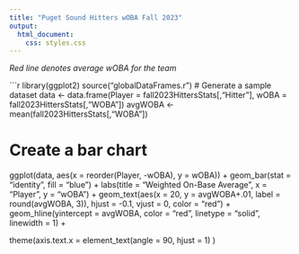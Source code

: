 ```yaml
---
title: "Puget Sound Hitters wOBA Fall 2023"
output: 
  html_document:
    css: styles.css
---
```


*Red line denotes average wOBA for the team*


```r
library(ggplot2)
source("globalDataFrames.r")
# Generate a sample dataset
data <- data.frame(Player = fall2023HittersStats[,"Hitter"],
                   wOBA = fall2023HittersStats[,"WOBA"])
avgWOBA <- mean(fall2023HittersStats[,"WOBA"])

# Create a bar chart
ggplot(data, aes(x = reorder(Player, -wOBA), y = wOBA)) +
  geom_bar(stat = "identity", fill = "blue") +
  labs(title = "Weighted On-Base Average", x = "Player", y = "wOBA") + 
  geom_text(aes(x = 20, y = avgWOBA+.01, label = round(avgWOBA, 3)), hjust = -0.1, vjust = 0, color = "red") +
  geom_hline(yintercept = avgWOBA, color = "red", linetype = "solid", linewidth = 1) +

theme(axis.text.x = element_text(angle = 90, hjust = 1) )
